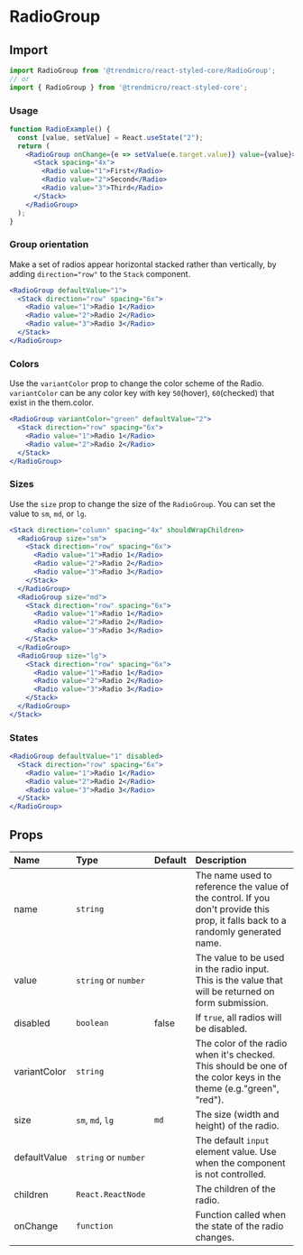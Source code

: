 # RadioGroup


## Import

```js
import RadioGroup from '@trendmicro/react-styled-core/RadioGroup';
// or
import { RadioGroup } from '@trendmicro/react-styled-core';
```

### Usage

```jsx
function RadioExample() {
  const [value, setValue] = React.useState("2");
  return (
    <RadioGroup onChange={e => setValue(e.target.value)} value={value}>
      <Stack spacing="4x">
        <Radio value="1">First</Radio>
        <Radio value="2">Second</Radio>
        <Radio value="3">Third</Radio>
      </Stack>
    </RadioGroup>
  );
}
```

### Group orientation

Make a set of radios appear horizontal stacked rather than vertically, by adding `direction="row"` to the `Stack` component.

```jsx
<RadioGroup defaultValue="1">
  <Stack direction="row" spacing="6x">
    <Radio value="1">Radio 1</Radio>
    <Radio value="2">Radio 2</Radio>
    <Radio value="3">Radio 3</Radio>
  </Stack>
</RadioGroup>
```

### Colors

Use the `variantColor` prop to change the color scheme of the Radio. `variantColor` can be any color key with key `50`(hover), `60`(checked) that exist in the them.color.

```jsx
<RadioGroup variantColor="green" defaultValue="2">
  <Stack direction="row" spacing="6x">
    <Radio value="1">Radio 1</Radio>
    <Radio value="2">Radio 2</Radio>
  </Stack>
</RadioGroup>
```

### Sizes

Use the `size` prop to change the size of the `RadioGroup`. You can set the value to `sm`, `md`, or `lg`.

```jsx
<Stack direction="column" spacing="4x" shouldWrapChildren>
  <RadioGroup size="sm">
    <Stack direction="row" spacing="6x">
      <Radio value="1">Radio 1</Radio>
      <Radio value="2">Radio 2</Radio>
      <Radio value="3">Radio 3</Radio>
    </Stack>
  </RadioGroup>
  <RadioGroup size="md">
    <Stack direction="row" spacing="6x">
      <Radio value="1">Radio 1</Radio>
      <Radio value="2">Radio 2</Radio>
      <Radio value="3">Radio 3</Radio>
    </Stack>
  </RadioGroup>
  <RadioGroup size="lg">
    <Stack direction="row" spacing="6x">
      <Radio value="1">Radio 1</Radio>
      <Radio value="2">Radio 2</Radio>
      <Radio value="3">Radio 3</Radio>
    </Stack>
  </RadioGroup>
</Stack>
```

### States
```jsx
<RadioGroup defaultValue="1" disabled>
  <Stack direction="row" spacing="6x">
    <Radio value="1">Radio 1</Radio>
    <Radio value="2">Radio 2</Radio>
    <Radio value="3">Radio 3</Radio>
  </Stack>
</RadioGroup>
```

## Props

| Name | Type | Default | Description |
| :--- | :--- | :------ | :---------- |
| name | `string` | | The name used to reference the value of the control. If you don't provide this prop, it falls back to a randomly generated name. |
| value | `string` or `number` | | The value to be used in the radio input. This is the value that will be returned on form submission. |
| disabled | `boolean` | false | If `true`, all radios will be disabled. |
| variantColor | `string` | | The color of the radio when it's checked. This should be one of the color keys in the theme (e.g."green", "red"). |
| size | `sm`, `md`, `lg` | `md` | The size (width and height) of the radio. |
| defaultValue | `string` or `number` | | The default `input` element value. Use when the component is not controlled. |
| children | `React.ReactNode` | | The children of the radio. |
| onChange | `function` | | Function called when the state of the radio changes. |
